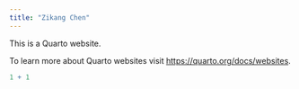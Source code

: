 ```yaml
---
title: "Zikang Chen"
---
```


This is a Quarto website.

To learn more about Quarto websites visit <https://quarto.org/docs/websites>.

```r
1 + 1
```
